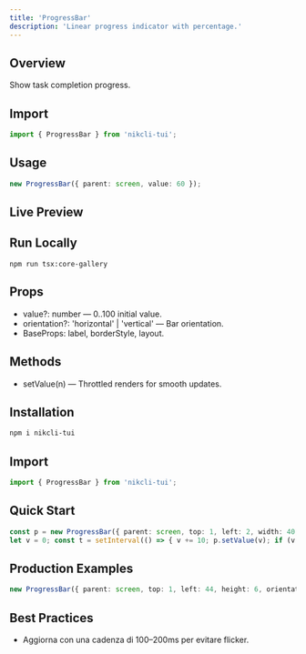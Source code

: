 ```yaml
---
title: 'ProgressBar'
description: 'Linear progress indicator with percentage.'
---
```


## Overview

Show task completion progress.

## Import

```ts
import { ProgressBar } from 'nikcli-tui';
```

## Usage

```ts
new ProgressBar({ parent: screen, value: 60 });
```

## Live Preview

<Snippet file="previews/progressbar.mdx" />

## Run Locally

`npm run tsx:core-gallery`

## Props

- value?: number — 0..100 initial value.
- orientation?: 'horizontal' | 'vertical' — Bar orientation.
- BaseProps: label, borderStyle, layout.

## Methods

- setValue(n) — Throttled renders for smooth updates.

## Installation

```bash
npm i nikcli-tui
```

## Import

```ts
import { ProgressBar } from 'nikcli-tui';
```

## Quick Start

```ts
const p = new ProgressBar({ parent: screen, top: 1, left: 2, width: 40, value: 0 });
let v = 0; const t = setInterval(() => { v += 10; p.setValue(v); if (v >= 100) clearInterval(t); }, 150);
```

## Production Examples

<CodeGroup>

```ts Vertical
new ProgressBar({ parent: screen, top: 1, left: 44, height: 6, orientation: 'vertical', value: 60 });
```

</CodeGroup>

## Best Practices

- Aggiorna con una cadenza di 100–200ms per evitare flicker.
